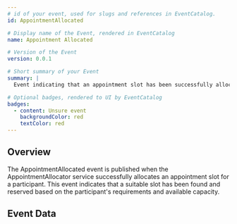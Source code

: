 ```yaml
---
# id of your event, used for slugs and references in EventCatalog.
id: AppointmentAllocated

# Display name of the Event, rendered in EventCatalog
name: Appointment Allocated

# Version of the Event
version: 0.0.1

# Short summary of your Event
summary: |
  Event indicating that an appointment slot has been successfully allocated for a participant.

# Optional badges, rendered to UI by EventCatalog
badges:
  - content: Unsure event
    backgroundColor: red
    textColor: red
---
```


## Overview

The AppointmentAllocated event is published when the AppointmentAllocator service successfully allocates an appointment slot for a participant. This event indicates that a suitable slot has been found and reserved based on the participant's requirements and available capacity.

## Event Data

<SchemaViewer file="appointment_booked_event_schema.json" />

